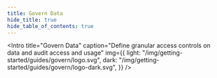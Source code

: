 ```yaml
---
title: Govern Data
hide_title: true
hide_table_of_contents: true
---
```



<Intro
  title="Govern Data"
  caption="Define granular access controls on data and audit access and usage"
  img={{
    light: "/img/getting-started/guides/govern/logo.svg",
    dark: "/img/getting-started/guides/govern/logo-dark.svg",
  }}
/>